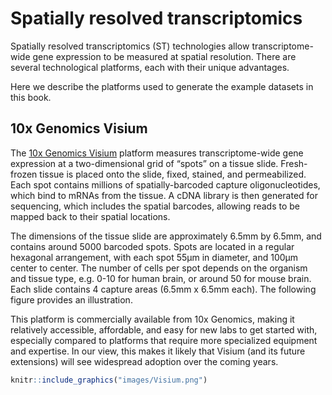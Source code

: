 # Spatially resolved transcriptomics

Spatially resolved transcriptomics (ST) technologies allow transcriptome-wide gene expression to be measured at spatial resolution. There are several technological platforms, each with their unique advantages.

Here we describe the platforms used to generate the example datasets in this book.


## 10x Genomics Visium

The [10x Genomics Visium](https://www.10xgenomics.com/products/spatial-gene-expression) platform measures transcriptome-wide gene expression at a two-dimensional grid of "spots" on a tissue slide. Fresh-frozen tissue is placed onto the slide, fixed, stained, and permeabilized. Each spot contains millions of spatially-barcoded capture oligonucleotides, which bind to mRNAs from the tissue. A cDNA library is then generated for sequencing, which includes the spatial barcodes, allowing reads to be mapped back to their spatial locations.

The dimensions of the tissue slide are approximately 6.5mm by 6.5mm, and contains around 5000 barcoded spots. Spots are located in a regular hexagonal arrangement, with each spot 55µm in diameter, and 100µm center to center. The number of cells per spot depends on the organism and tissue type, e.g. 0-10 for human brain, or around 50 for mouse brain. Each slide contains 4 capture areas (6.5mm x 6.5mm each). The following figure provides an illustration.

This platform is commercially available from 10x Genomics, making it relatively accessible, affordable, and easy for new labs to get started with, especially compared to platforms that require more specialized equipment and expertise. In our view, this makes it likely that Visium (and its future extensions) will see widespread adoption over the coming years.


```r
knitr::include_graphics("images/Visium.png")
```

